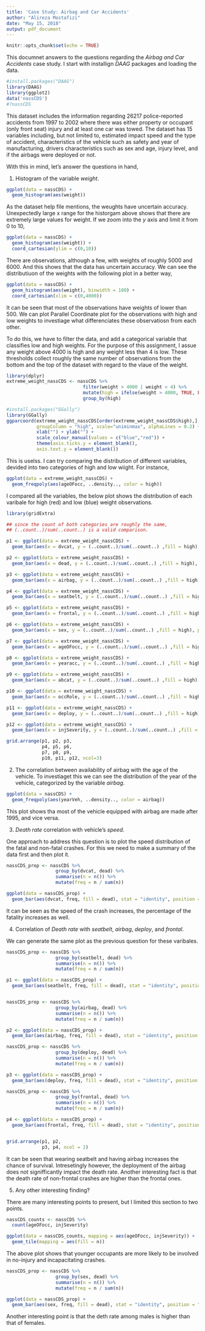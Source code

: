 ---
title: 'Case Study: Airbag and Car Accidents'
author: "Alireza Mostafizi"
date: "May 15, 2018"
output: pdf_document
---

```{r setup, include=FALSE}
knitr::opts_chunk$set(echo = TRUE)
```

This documnet answers to the questions regarding the *Airbag and Car Accidents* case study. I start with installign *DAAG* packages and loading the data.

```{r}
#install.packages("DAAG")
library(DAAG)
library(ggplot2)
data('nassCDS')
#?nassCDS
```

This dataset includes the information regarding 26217 police-reported accidents from 1997 to 2002 where there was either property or occupant (only front seat) injury and at least one car was towed. The dataset has 15 variables including, but not limited to, estimated impact speed and the type of accident, characteristics of the vehicle such as safety and year of manufacturing, drivers characteristics such as sex and age, injury level, and if the airbags were deployed or not.

With this in mind, let's answer the questions in hand,

1. Histogram of the variable *weight*.

```{r}
ggplot(data = nassCDS) +
  geom_histogram(aes(weight))

```

As the dataset help file mentions, the weughts have uncertain accuracy. Unexpectedly large x range for the historgam above shows that there are extremely large values for weight. If we zoom into the *y* axis and limit it from 0 to 10,

```{r}
ggplot(data = nassCDS) +
  geom_histogram(aes(weight)) +
  coord_cartesian(ylim = c(0,10))

```

There are observations, although a few, with weights of roughly 5000 and 6000. And this shows that the data has uncertain accuracy. We can see the distributiuon of the weights with the following plot in a better way,


```{r}
ggplot(data = nassCDS) +
  geom_histogram(aes(weight), binwidth = 100) +
  coord_cartesian(xlim = c(0,4000))

```

It can be seen that most of the observations have weights of lower than 500. We can plot Parallel Coordinate plot for the observations with high and low weights to investiage what differenciates these observatiosn from each other.

To do this, we have to filter the data, and add a categorical variable that classifies low and high weights. For the purpose of this assignment, I assue any weight above 4000 is high and any weight less than 4 is low. These thresholds collect roughly the same number of observations from the bottom and the top of the dataset with regard to the vlaue of the weight.

```{r}
library(dplyr)
extreme_weight_nassCDS <- nassCDS %>%
                            filter(weight > 4000 | weight < 4) %>%
                            mutate(high = ifelse(weight > 4000, TRUE, FALSE)) %>%
                            group_by(high)

#install.packages("GGally")
library(GGally)
ggparcoord(extreme_weight_nassCDS[order(extreme_weight_nassCDS$high),], columns=1:14,
           groupColumn = "high", scale="uniminmax", alphaLines = 0.2) +
           xlab("") + ylab("") +
           scale_colour_manual(values = c("blue","red")) +
           theme(axis.ticks.y = element_blank(),
           axis.text.y = element_blank())
```

This is uselss. I can try comparing the distribution of different variables, devided into two categories of high and low wiight. For instance,

```{r}
ggplot(data = extreme_weight_nassCDS) +
  geom_freqpoly(aes(ageOFocc, ..density.., color = high))
```

I compared all the variables, the below plot shows the distribution of each varibale for high (red) and low (blue) weight observations.

```{r}
library(gridExtra)

## since the count of both categories are roughly the same,
## (..count..)/sum(..count..) is a valid comparison.

p1 <- ggplot(data = extreme_weight_nassCDS) +
  geom_bar(aes(x = dvcat, y = (..count..)/sum(..count..) ,fill = high), position = "dodge") + ylab("") + theme(legend.position="none")

p2 <- ggplot(data = extreme_weight_nassCDS) +
  geom_bar(aes(x = dead, y = (..count..)/sum(..count..) ,fill = high), position = "dodge") + ylab("") + theme(legend.position="none")

p3 <- ggplot(data = extreme_weight_nassCDS) +
  geom_bar(aes(x = airbag, y = (..count..)/sum(..count..) ,fill = high), position = "dodge") + ylab("") + theme(legend.position="none")

p4 <- ggplot(data = extreme_weight_nassCDS) +
  geom_bar(aes(x = seatbelt, y = (..count..)/sum(..count..) ,fill = high), position = "dodge") + ylab("") + theme(legend.position="none")

p5 <- ggplot(data = extreme_weight_nassCDS) +
  geom_bar(aes(x = frontal, y = (..count..)/sum(..count..) ,fill = high), position = "dodge") + ylab("") + theme(legend.position="none")

p6 <- ggplot(data = extreme_weight_nassCDS) +
  geom_bar(aes(x = sex, y = (..count..)/sum(..count..) ,fill = high), position = "dodge") + ylab("") + theme(legend.position="none")

p7 <- ggplot(data = extreme_weight_nassCDS) +
  geom_bar(aes(x = ageOFocc, y = (..count..)/sum(..count..) ,fill = high), position = "dodge")+ ylab("") + theme(legend.position="none")

p8 <- ggplot(data = extreme_weight_nassCDS) +
  geom_bar(aes(x = yearacc, y = (..count..)/sum(..count..) ,fill = high), position = "dodge")+ ylab("") + theme(legend.position="none")

p9 <- ggplot(data = extreme_weight_nassCDS) +
  geom_bar(aes(x = abcat, y = (..count..)/sum(..count..) ,fill = high), position = "dodge")+ ylab("") + theme(legend.position="none")

p10 <- ggplot(data = extreme_weight_nassCDS) +
  geom_bar(aes(x = occRole, y = (..count..)/sum(..count..) ,fill = high), position = "dodge")+ ylab("") + theme(legend.position="none")

p11 <- ggplot(data = extreme_weight_nassCDS) +
  geom_bar(aes(x = deploy, y = (..count..)/sum(..count..) ,fill = high), position = "dodge")+ ylab("") + theme(legend.position="none")

p12 <- ggplot(data = extreme_weight_nassCDS) +
  geom_bar(aes(x = injSeverity, y = (..count..)/sum(..count..) ,fill = high), position = "dodge")+ ylab("") + theme(legend.position="none")

grid.arrange(p1, p2, p3,
             p4, p5, p6,
             p7, p8, p9,
             p10, p11, p12, ncol=3)

``` 

2. The correlation between availability of airbag with the age of the vehicle. To investiaget this we can see the distribution of the year of the vehicle, categorized by the variable *airbag*.

```{r}
ggplot(data = nassCDS) +
  geom_freqpoly(aes(yearVeh, ..density.., color = airbag))
```

This plot shows tha most of the vehicle equipped with airbag are made after 1995, and vice versa.

3. *Death rate* correlation with vehicle's *speed*.

One approach to address this question is to plot the speed distribution of the fatal and non-fatal crashes. For this we need to make a summary of the data first and then plot it.

```{r}
nassCDS_prop <- nassCDS %>%
                  group_by(dvcat, dead) %>%
                  summarise(n = n()) %>%
                  mutate(freq = n / sum(n))

ggplot(data = nassCDS_prop) +
  geom_bar(aes(dvcat, freq, fill = dead), stat = "identity", position = "stack")

```
It can be seen as the speed of the crash increases, the percentage of the fatality increases as well.


4. Correlation of *Death rate* with *seatbelt*, *airbag*, *deploy*, and *frontal*.

We can generate the same plot as the previous question for these varibales.

```{r}
nassCDS_prop <- nassCDS %>%
                  group_by(seatbelt, dead) %>%
                  summarise(n = n()) %>%
                  mutate(freq = n / sum(n))

p1 <- ggplot(data = nassCDS_prop) +
  geom_bar(aes(seatbelt, freq, fill = dead), stat = "identity", position = "stack")


nassCDS_prop <- nassCDS %>%
                  group_by(airbag, dead) %>%
                  summarise(n = n()) %>%
                  mutate(freq = n / sum(n))

p2 <- ggplot(data = nassCDS_prop) +
  geom_bar(aes(airbag, freq, fill = dead), stat = "identity", position = "stack")

nassCDS_prop <- nassCDS %>%
                  group_by(deploy, dead) %>%
                  summarise(n = n()) %>%
                  mutate(freq = n / sum(n))

p3 <- ggplot(data = nassCDS_prop) +
  geom_bar(aes(deploy, freq, fill = dead), stat = "identity", position = "stack")

nassCDS_prop <- nassCDS %>%
                  group_by(frontal, dead) %>%
                  summarise(n = n()) %>%
                  mutate(freq = n / sum(n))

p4 <- ggplot(data = nassCDS_prop) +
  geom_bar(aes(frontal, freq, fill = dead), stat = "identity", position = "stack")


grid.arrange(p1, p2,
             p3, p4, ncol = 2)
```

It can be seen that wearing seatbelt and having airbag increases the chance of survival. Intresetingly however, the deployment of the airbag does not signifficantly impact the death rate. Another interesting fact is that the death rate of non-frontal crashes are higher than the frontal ones.

5. Any other interesting finding?

There are many interesting points to present, but I limited this section to two points.

```{r}
nassCDS_counts <- nassCDS %>%
  count(ageOFocc, injSeverity)

ggplot(data = nassCDS_counts, mapping = aes(ageOFocc, injSeverity)) +
  geom_tile(mapping = aes(fill = n))

```

The above plot shows that younger occupants are more likely to be involved in no-injury and incapacitating crashes.

```{r}
nassCDS_prop <- nassCDS %>%
                  group_by(sex, dead) %>%
                  summarise(n = n()) %>%
                  mutate(freq = n / sum(n))

ggplot(data = nassCDS_prop) +
  geom_bar(aes(sex, freq, fill = dead), stat = "identity", position = "stack")

```
Another interesting point is that the deth rate among males is higher than that of females.


